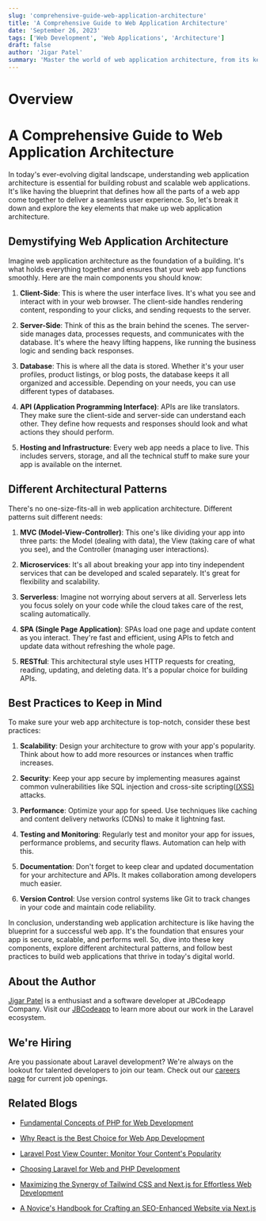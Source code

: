 ```yaml
---
slug: 'comprehensive-guide-web-application-architecture'
title: 'A Comprehensive Guide to Web Application Architecture'
date: 'September 26, 2023'
tags: ['Web Development', 'Web Applications', 'Architecture']
draft: false
author: 'Jigar Patel'
summary: 'Master the world of web application architecture, from its key components to best practices.'
---
```


# Overview

<TOCInline
  toc={props.toc}
  exclude="Overview"
  toHeading={2}
  defaultimage="comprehensive-guide-web-application-architecture"
/>

# A Comprehensive Guide to Web Application Architecture

In today's ever-evolving digital landscape, understanding web application architecture is essential for building robust and scalable web applications. It's like having the blueprint that defines how all the parts of a web app come together to deliver a seamless user experience. So, let's break it down and explore the key elements that make up web application architecture.

## Demystifying Web Application Architecture

Imagine web application architecture as the foundation of a building. It's what holds everything together and ensures that your web app functions smoothly. Here are the main components you should know:

1. **Client-Side**: This is where the user interface lives. It's what you see and interact with in your web browser. The client-side handles rendering content, responding to your clicks, and sending requests to the server.

2. **Server-Side**: Think of this as the brain behind the scenes. The server-side manages data, processes requests, and communicates with the database. It's where the heavy lifting happens, like running the business logic and sending back responses.

3. **Database**: This is where all the data is stored. Whether it's your user profiles, product listings, or blog posts, the database keeps it all organized and accessible. Depending on your needs, you can use different types of databases.

4. **API (Application Programming Interface)**: APIs are like translators. They make sure the client-side and server-side can understand each other. They define how requests and responses should look and what actions they should perform.

5. **Hosting and Infrastructure**: Every web app needs a place to live. This includes servers, storage, and all the technical stuff to make sure your app is available on the internet.

## Different Architectural Patterns

There's no one-size-fits-all in web application architecture. Different patterns suit different needs:

1. **MVC (Model-View-Controller)**: This one's like dividing your app into three parts: the Model (dealing with data), the View (taking care of what you see), and the Controller (managing user interactions).

2. **Microservices**: It's all about breaking your app into tiny independent services that can be developed and scaled separately. It's great for flexibility and scalability.

3. **Serverless**: Imagine not worrying about servers at all. Serverless lets you focus solely on your code while the cloud takes care of the rest, scaling automatically.

4. **SPA (Single Page Application)**: SPAs load one page and update content as you interact. They're fast and efficient, using APIs to fetch and update data without refreshing the whole page.

5. **RESTful**: This architectural style uses HTTP requests for creating, reading, updating, and deleting data. It's a popular choice for building APIs.

## Best Practices to Keep in Mind

To make sure your web app architecture is top-notch, consider these best practices:

1. **Scalability**: Design your architecture to grow with your app's popularity. Think about how to add more resources or instances when traffic increases.

2. **Security**: Keep your app secure by implementing measures against common vulnerabilities like SQL injection and cross-site scripting([(XSS)](https://owasp.org/www-community/attacks/xss/) attacks.

3. **Performance**: Optimize your app for speed. Use techniques like caching and content delivery networks (CDNs) to make it lightning fast.

4. **Testing and Monitoring**: Regularly test and monitor your app for issues, performance problems, and security flaws. Automation can help with this.

5. **Documentation**: Don't forget to keep clear and updated documentation for your architecture and APIs. It makes collaboration among developers much easier.

6. **Version Control**: Use version control systems like Git to track changes in your code and maintain code reliability.

In conclusion, understanding web application architecture is like having the blueprint for a successful web app. It's the foundation that ensures your app is secure, scalable, and performs well. So, dive into these key components, explore different architectural patterns, and follow best practices to build web applications that thrive in today's digital world.

## About the Author

[Jigar Patel](https://expertlaravel.com) is a
enthusiast and a software developer at JBCodeapp Company. Visit our [JBCodeapp](https://jbcodeapp.com) to learn more about our work in the Laravel ecosystem.

## We're Hiring

Are you passionate about Laravel development? We're always on the lookout for talented developers to join our team. Check out our [careers page](https://jbcodeapp.com/career) for current job openings.

## Related Blogs

- [Fundamental Concepts of PHP for Web Development](php-web-development-fundamentals)

- [Why React is the Best Choice for Web App Development](why-react-ultimate-web-app-development-choice)

- [Laravel Post View Counter: Monitor Your Content's Popularity](maximizing-web-development-potential-choose-laravel-developers)

- [Choosing Laravel for Web and PHP Development](laravel-web-php-development)

- [Maximizing the Synergy of Tailwind CSS and Next.js for Effortless Web Development](maximizing-synergy-tailwind-css-next-js-web-development)

- [A Novice's Handbook for Crafting an SEO-Enhanced Website via Next.js](a-novices-guide-to-seo-enhanced-websites-with-nextjs)
